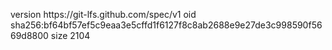 version https://git-lfs.github.com/spec/v1
oid sha256:bf64bf57ef5c9eaa3e5cffd1f6127f8c8ab2688e9e27de3c998590f5669d8800
size 2104
